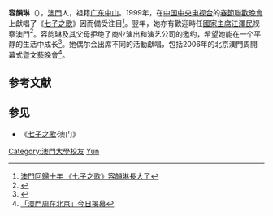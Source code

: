 {{藝人
| 姓名 = 容韻琳
| 類型 = 童星
| 圖片 = 
| 圖片簡介 = 
| 圖片尺寸 = 
| 原名 = 
| 英文名 = Winnie
| 暱稱 = 
| 出生日期 = {{birth_date_and_age|1990|9|8}}
| 出生地點 = {{MAC-1976}}
| 國籍 = {{CHN-MAC}}
| 音樂類型 = 
| 職業 = [[學生|學生]]
| 語言 = [[粵語|粵語]]、[[英語|英語]]、[[國語|國語]]
| 教育程度 = [[澳門大學|澳門大學]]工商管理專業<ref>[http://www.mastv.cc/news_view2.asp?NewsID=15766 澳大學生容韻琳講述回歸十年:唱<七子之歌>長大]{{dead link|date=2017年12月 |bot=InternetArchiveBot |fix-attempted=yes }}</ref>
| 代表作品 = 七子之歌
| 活躍年代 = 
| 唱片公司 = 
| 經紀公司 = 
| 網站 = 
}}

'''容韻琳'''（{{bd|1990年|9月8日|catIdx=R容}}），[[澳門|澳門]]人，祖籍[[广东|广东]][[中山市|中山]]。1999年，在[[中国中央电视台|中国中央电视台]]的[[春節聯歡晚會|春節聯歡晚會]]上獻唱了《[[七子之歌|七子之歌]]》因而備受注目<ref>[http://www.singtao.com/china/news_detail.asp?sid=473493 澳門回歸十年 《七子之歌》容韻琳長大了]</ref>。翌年，她亦有歡迎時任[[國家主席|國家主席]][[江澤民|江澤民]]视察澳門<ref>{{Cite web |url=http://paper.wenweipo.com/2000/12/20/YO0012200003.htm |title=特寫：笑臉鮮花迎江澤民 |accessdate=2009-10-22 |archive-date=2008-06-22 |archive-url=https://web.archive.org/web/20080622082553/http://paper.wenweipo.com/2000/12/20/YO0012200003.htm |dead-url=no }}</ref>。容韵琳及其父母拒绝了商业演出和演艺公司的邀约，希望她能在一个平静的生活中成长<ref>{{Cite web|title=她因唱澳门回归《七子之歌》家喻户晓，后放弃当明星低调入读澳大|url=https://m.mp.oeeee.com/a/BAAFRD000020191218239960.html|access-date=2021-06-12|date=2019-12-18|work=南方都市报}}</ref>。她偶尔会出席不同的活動獻唱，包括2006年的北京澳門周開幕式暨文藝晚會<ref>[http://www.vakiodaily.com/index.php?tn=viewer&ncid=1&nid=12282&dt=20060901%E2%8C%A9=tw 「澳門周在北京」今日揭幕]</ref>。

== 参考文献 ==
{{Reflist|2}}

== 参见 ==
* 《[[七子之歌|七子之歌]]·澳门》

[[Category:澳門大學校友|Category:澳門大學校友]]
[[Category:容姓|Yun]]
{{澳门人物小作品}}
